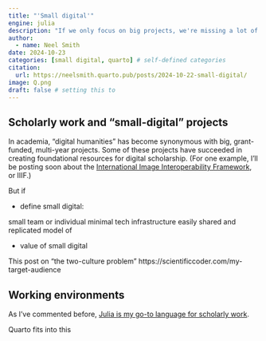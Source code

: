 ```yaml
---
title: "'Small digital'"
engine: julia
description: "If we only focus on big projects, we're missing a lot of the value of digital scholarship."
author:
  - name: Neel Smith
date: 2024-10-23
categories: [small digital, quarto] # self-defined categories
citation: 
  url: https://neelsmith.quarto.pub/posts/2024-10-22-small-digital/ 
image: Q.png
draft: false # setting this to
---
```


## Scholarly work and "small-digital" projects

In academia, "digital humanities" has become synonymous with big, grant-funded, multi-year projects. Some of these projects have succeeded in creating foundational resources for digital scholarship. (For one example, I'll be posting soon about the [International Image Interoperability Framework](https://iiif.io), or IIIF.)

But if 

- define small digital:

small team or individual
minimal tech infrastructure
easily shared and replicated
model of

- value of small digital

This post on "the two-culture problem" https://scientificcoder.com/my-target-audience

## Working environments


As I've commented before, [Julia is my go-to language for scholarly work](https://neelsmith.quarto.pub/posts/2024-10-22-why-julia/index.html).


Quarto fits into this